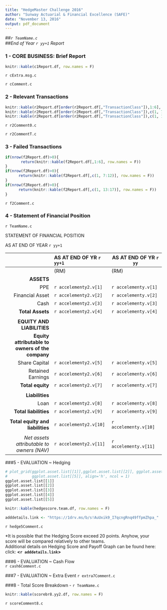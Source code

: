 ```yaml
---
title: "HedgeMaster Challenge 2016"
author: "Sunway Actuarial & Financial Excellence (SAFE)"
date: "November 13, 2016"
output: pdf_document
---
```


##*`r TeamName.c`*  
##*End of Year `r yy+1` Report*
  
### 1 - CORE BUSINESS: Brief Report
```r
knitr::kable(c1Report.df, row.names = F)
```

`r cExtra.msg.c`  
  
`r cComment.c`  

### 2 - Relevant Transactions
```r
knitr::kable(r2Report.df[order(r2Report.df[,"TransactionClass"]),1:6], row.names = F)
knitr::kable(r2Report.df[order(r2Report.df[,"TransactionClass"]),c(1, 7:12)], row.names = F)
knitr::kable(r2Report.df[order(r2Report.df[,"TransactionClass"]),c(1, 13:16)], row.names = F)
```

`r r2Comment0.c`  

`r r2CommentT.c`

### 3 - Failed Transactions
```r
if(nrow(f2Report.df)>0){
       return(knitr::kable(f2Report.df[,1:6], row.names = F))
}  
if(nrow(f2Report.df)>0){
      return(knitr::kable(f2Report.df[,c(1, 7:12)], row.names = F))
}
if(nrow(f2Report.df)>0){
      return(knitr::kable(f2Report.df[,c(1, 13:17)], row.names = F))
}
```

`r f2Comment.c`

### 4 - Statement of Financial Position  

`r TeamName.c`  

STATEMENT OF FINANCIAL POSITION  

AS AT END OF YEAR `r yy+1`  


|                      | AS AT END OF YR `r yy+1`  |  AS AT END OF YR `r yy` |
|---------------------:|:--------------------------|-------------------------|
|                      | (RM)                         | (RM)                  |
| **ASSETS**           |                              |                       |
| PPE                         | `r accelementy2.v[1]`  | `r accelementy.v[1]` | 
| Financial Asset             | `r accelementy2.v[2]`  | `r accelementy.v[2]` |
| Cash                        | `r accelementy2.v[3]`  | `r accelementy.v[3]` |
| **Total Assets**            | `r accelementy2.v[4]`  | `r accelementy.v[4]` |
|  |  |  | 
| **EQUITY AND LIABILITIES** |  |  |
| **Equity attributable to owners of the company**  |  |  | 
| Share Capital               | `r accelementy2.v[5]`  | `r accelementy.v[5]` | 
| Retained Earnings           | `r accelementy2.v[6]`  | `r accelementy.v[6]` |
| **Total equity**            | `r accelementy2.v[7]`  | `r accelementy.v[7]` | 
|  |  |  | 
| **Liabilities** |  |        | 
| Loan                        | `r accelementy2.v[8]`  | `r accelementy.v[8]` |
| **Total liabilities**       | `r accelementy2.v[9]`  | `r accelementy.v[9]` | 
|  |  |  | 
| **Total equity and liabilities**                    | `r accelementy2.v[10]` | `r accelementy.v[10]` | 
|  |  |  | 
| *Net assets attributable to owners (NAV)*           | `r accelementy2.v[11]` | `r accelementy.v[11]` | 



###5 - EVALUATION ~ Hedging
```r
# plot_grid(ggplot.asset.list[[1]],ggplot.asset.list[[2]], ggplot.asset.list[[3]],ggplot.asset.list[[4]],
#           ggplot.asset.list[[5]], align='h', ncol = 1)
ggplot.asset.list[[1]]
ggplot.asset.list[[2]]
ggplot.asset.list[[3]]
ggplot.asset.list[[4]]
ggplot.asset.list[[5]]

knitr::kable(hedgescore.team.df, row.names = F)

adddetails.link <- "https://1drv.ms/b/s!AuUxik9_I7qcngRnq49ffpmZhpa_"

```
  
`r hedge5Comment.c`   

   
*It is possible that the Hedging Score exceed 20 points. Anyhow, your score will be compared relatively to other teams.    
Additional details on Hedging Score and Payoff Graph can be found here:    
click: **<`r adddetails.link`>**

###6 - EVALUATION ~ Cash Flow  
`r cash6Comment.c`

###7 - EVALUATION ~ Extra Event
`r extra7Comment.c` 
   
###8 - Total Score Breakdown - `r TeamName.c`  
```r
knitr::kable(scorebr8.yy2.df, row.names = F)
```
   
`r scoreComment8.c`
 